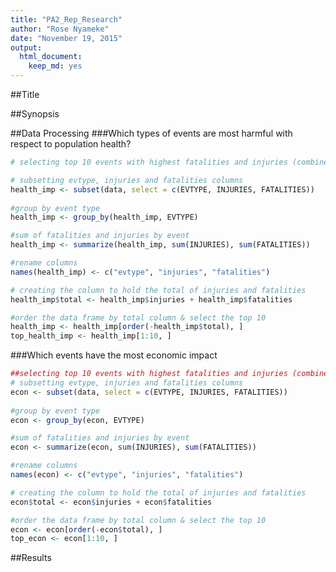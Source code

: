 ```yaml
---
title: "PA2_Rep_Research"
author: "Rose Nyameke"
date: "November 19, 2015"
output: 
  html_document: 
    keep_md: yes
---
```


##Title

##Synopsis

##Data Processing
###Which types of events are most harmful with respect to population health?
````r
# selecting top 10 events with highest fatalities and injuries (combined)

# subsetting evtype, injuries and fatalities columns
health_imp <- subset(data, select = c(EVTYPE, INJURIES, FATALITIES))
     
#group by event type
health_imp <- group_by(health_imp, EVTYPE)

#sum of fatalities and injuries by event
health_imp <- summarize(health_imp, sum(INJURIES), sum(FATALITIES))

#rename columns
names(health_imp) <- c("evtype", "injuries", "fatalities")

# creating the column to hold the total of injuries and fatalities
health_imp$total <- health_imp$injuries + health_imp$fatalities

#order the data frame by total column & select the top 10
health_imp <- health_imp[order(-health_imp$total), ]
top_health_imp <- health_imp[1:10, ]
````

###Which events have the most economic impact
````r
##selecting top 10 events with highest fatalities and injuries (combined)##
# subsetting evtype, injuries and fatalities columns
econ <- subset(data, select = c(EVTYPE, INJURIES, FATALITIES))
     
#group by event type
econ <- group_by(econ, EVTYPE)

#sum of fatalities and injuries by event
econ <- summarize(econ, sum(INJURIES), sum(FATALITIES))

#rename columns
names(econ) <- c("evtype", "injuries", "fatalities")

# creating the column to hold the total of injuries and fatalities
econ$total <- econ$injuries + econ$fatalities

#order the data frame by total column & select the top 10
econ <- econ[order(-econ$total), ]
top_econ <- econ[1:10, ]
````

##Results

